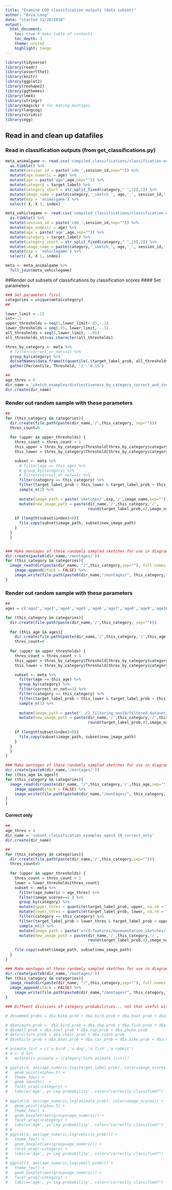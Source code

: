 ```yaml
---
title: "Examine LOO classification outputs (data subset)"
author: "Bria Long"
date: "started 11/20/2018"
output: 
  html_document:
    toc: true # make table of contents
    toc_depth: 3
    theme: united
    highlight: tango 
---
```


```r
library(tidyverse)
library(readr)
library(assertthat)
library(knitr)
library(ggplot2)
library(reshape2)
library(ggthemes)
library(lme4)
library(stringr)
library(magick) # for making montages
library(langcog)
library(viridis)
library(egg)
```

## Read in and clean up datafiles
### Read in classification outputs (from get_classifications.py)

```r

meta_animalgame <- read.csv('compiled_classifications/classification-outputs-animalgame_C_0.1_560.csv') %>%
  as.tibble() %>%
  mutate(session_id = paste('cdm_',session_id,sep="")) %>%
  mutate(age_numeric = age) %>%
  mutate(age = paste('age',age,sep="")) %>%
  mutate(category = target_label) %>% 
  mutate(category_short = str_split_fixed(category," ",2)[,2]) %>%
  mutate(image_name = paste(category,'_sketch_', age,'_', session_id,'.png',sep="")) %>%
  mutate(exp = 'animalgame') %>%
  select(-X,-X.1, index) 

meta_vehiclegame <- read.csv('compiled_classifications/classification-outputs-vehiclegame_C_0.1_460.csv') %>%
  as.tibble() %>%
  mutate(session_id = paste('cdm_',session_id,sep="")) %>%
  mutate(age_numeric = age) %>%
  mutate(age = paste('age',age,sep="")) %>%
  mutate(category = target_label) %>% 
  mutate(category_short = str_split_fixed(category," ",2)[,2]) %>%
  mutate(image_name = paste(category,'_sketch_', age,'_', session_id,'.png',sep="")) %>%
  mutate(exp = 'vehiclegame') %>%
  select(-X,-X.1, index) 

meta <- meta_animalgame %>%
  full_join(meta_vehiclegame)
```



##Render out subsets of classifications by classification scores
#### Set parameters
```r
### Set parameters first
categories = unique(meta$category)
##

lower_limit = .15
int=-.1
upper_thresholds = seq(1,lower_limit+.05,-.1)
lower_thresholds = seq(.95, lower_limit, -.1)
all_thresholds = seq(1,lower_limit, -.05)
all_thresholds_str=as.character(all_thresholds)

thres_by_category <- meta %>%
  # filter(correct_or_not==1) %>%
  group_by(category) %>%
  do(setNames(data.frame(t(quantile(.$target_label_prob, all_thresholds, na.rm=TRUE))),all_thresholds_str)) %>%
  gather(Percentile, Threshold, '1':'0.15')

##
age_thres = 0
dir_name = 'sketch_examples/distinctiveness_by_category_correct_and_incorrect_15_start'
dir.create(dir_name)
```

### Render out random sample with these parameters
```r
##
for (this_category in categories){
  dir.create(file.path(paste(dir_name,'/',this_category, sep="")))
  thres_count=0
  
  for (upper in upper_thresholds) {
    thres_count = thres_count + 1
    this_upper = thres_by_category$Threshold[thres_by_category$category == this_category & thres_by_category$Percentile==as.character(upper_thresholds[thres_count])]
    this_lower = thres_by_category$Threshold[thres_by_category$category == this_category & thres_by_category$Percentile==as.character(lower_thresholds[thres_count])]

    subset <- meta %>%
      # filter(age == this_age) %>%
      # group_by(category) %>%
      # filter(correct_or_not==1) %>%
      filter(category == this_category) %>%
      filter(target_label_prob > this_lower & target_label_prob < this_upper) %>%
      sample_n(2) %>%
      
      mutate(image_path = paste('sketches/',exp,'/',image_name,sep="")) %>%
      mutate(new_image_path = paste(dir_name,'/',this_category,'/',
                                    round(target_label_prob,4),image_name,sep=""))
    
    if (length(subset$index)>0){
      file.copy(subset$image_path, subset$new_image_path)
    }
  }
  }


### Make montages of these randomly sampled sketches for use in diagrams
dir.create(paste0(dir_name,'/montages/'))
for (this_category in categories){
  image_read(dir(paste(dir_name, "/",this_category,sep=""), full.names = TRUE)) %>%
    image_append(stack = FALSE) %>%
    image_write(file.path(paste0(dir_name,"/montages/", this_category,".png")))
}

```



### Render out random sample with these parameters
```r
##
ages = c('age2','age3','age4','age5','age6','age7','age8','age9','age10')

for (this_category in categories){
  dir.create(file.path(paste(dir_name,'/',this_category, sep="")))
  
  for (this_age in ages){
    dir.create(file.path(paste(dir_name,'/',this_category,'/',this_age, sep="")))
    thres_count=0
  
  for (upper in upper_thresholds) {
    thres_count = thres_count + 1
    this_upper = thres_by_category$Threshold[thres_by_category$category == this_category & thres_by_category$Percentile==as.character(upper_thresholds[thres_count])]
    this_lower = thres_by_category$Threshold[thres_by_category$category == this_category & thres_by_category$Percentile==as.character(lower_thresholds[thres_count])]

    subset <- meta %>%
      filter(age == this_age) %>%
      group_by(category) %>%
      filter(correct_or_not==1) %>%
      filter(category == this_category) %>%
      filter(target_label_prob > this_lower & target_label_prob < this_upper) %>%
      sample_n(1) %>%
      
      mutate(image_path = paste('../2_filtering_nov19/filtered_dataset/sketches_filtered/',image_name,sep="")) %>%
      mutate(new_image_path = paste(dir_name,'/',this_category,'/',this_age, '/',
                                    round(target_label_prob,4),image_name,sep=""))
    
    if (length(subset$index)>0){
      file.copy(subset$image_path, subset$new_image_path)
    }
  }
  }
}
```

```r
### Make montages of these randomly sampled sketches for use in diagrams
dir.create(paste0(dir_name,'/montages/'))
for (this_age in ages){
for (this_category in categories){
  image_read(dir(paste(dir_name, "/",this_category,'/',this_age,sep=""), full.names = TRUE)) %>%
    image_append(stack = FALSE) %>%
    image_write(file.path(paste0(dir_name,"/montages/", this_category, this_age,".png")))
}
}

```
#### Correct only
```r
##
age_thres = 4
dir_name = 'subset_classification_examples_ages4_10_correct_only'
dir.create(dir_name)

##
for (this_category in categories){
  dir.create(file.path(paste(dir_name,'/',this_category,sep="")))
  thres_count=0
  
  for (upper in upper_thresholds) {
    thres_count = thres_count + 1
    lower = lower_thresholds[thres_count]
    subset <- meta %>%
      filter(age_numeric > age_thres) %>%
      filter(image_scores==1 ) %>%
      group_by(category) %>%
      mutate(upper_thres = quantile(target_label_prob, upper, na.rm = TRUE)) %>%
      mutate(lower_thres = quantile(target_label_prob, lower, na.rm = TRUE)) %>%
      filter(category == this_category) %>%
      filter(target_label_prob > lower_thres & target_label_prob < upper_thres) %>%
      sample_n(2) %>%
      mutate(image_path = paste('srcd-features/museumstation_sketches/',category,'/',image_name,sep="")) %>%
      mutate(new_image_path = paste(dir_name,'/',this_category,'/',
                                    round(target_label_prob,4),image_name,sep=""))
    
    file.copy(subset$image_path, subset$new_image_path)
  }
}

### Make montages of these randomly sampled sketches for use in diagrams
dir.create(paste0(dir_name,'/montages/'))
for (this_category in categories){
  image_read(dir(paste(dir_name, "/",this_category,sep=""), full.names = TRUE)) %>%
  image_append(stack = FALSE) %>%
    image_write(file.path(paste0(dir_name,"/montages/", this_category,".png")))
}

```


```r
### Diffeent divisions of category probabilities... not that useful with imbalanced sets, come back to?

# d$summed_probs = d$a.bike.prob + d$a.bird.prob + d$a.boat.prob + d$a.bowl.prob + d$a.car.prob + d$a.chair.prob + d$a.couch.prob + d$a.cup.prob + d$a.dog.prob + d$a.fish.prob + d$a.house.prob  + d$a.person.prob + d$a.phone.prob + d$a.rabbit.prob + d$a.tree.prob + d$an.airplane.prob

# d$animate_prob =  d$a.bird.prob + d$a.dog.prob + d$a.fish.prob + d$a.rabbit.prob 
# d$small_prob = d$a.bowl.prob + d$a.cup.prob + d$a.phone.prob
# d$furniture_prob = d$a.chair.prob + d$a.couch.prob
# d$vehicle_prob = d$a.boat.prob + d$a.car.prob + d$a.bike.prob + d$a.car.prob + d$an.airplane.prob

# animate_list = c('a bird','a dog','a fish','a rabbit')
# d <- d %>%
#   mutate(is_animate = (category %in% animate_list))?

# ggplot(d, aes(age_numeric,log(target_label_prob), color=image_scores)) +
#   geom_point(alpha=.5) +
#   theme_few() + 
#   geom_smooth()  +
#   facet_wrap(~category) +
#   labs(x='Age', y='Log probability', color="correctly classified?")
  
# ggplot(d, aes(age_numeric,log(animate_prob), color=image_scores)) +
#   geom_point(alpha=.5) +
#   theme_few() +
#   geom_boxplot(aes(groups=age_numeric)) +
#   facet_wrap(~category) +
#   labs(x='Age', y='Log probability', color="correctly classified?")
# # 
# ggplot(d, aes(age_numeric,log(vehicle_prob))) +
#   theme_few() + 
#   geom_boxplot(aes(group=age_numeric)) +
#   facet_wrap(~category) +
#   labs(x='Age', y='Log probability', color="correctly classified?")
# 
# ggplot(d, aes(age_numeric,log(small_prob))) +
#   theme_few() + 
#   geom_boxplot(aes(group=age_numeric)) +
#   facet_wrap(~category) +
#   labs(x='Age', y='Log probability', color="correctly classified?")
```


